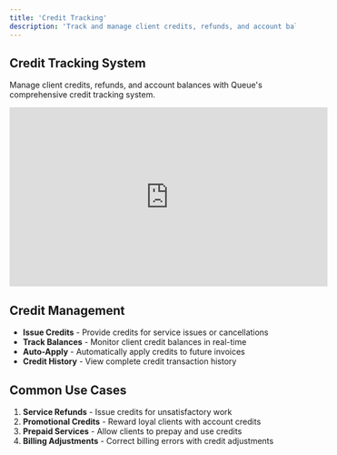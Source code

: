 ```yaml
---
title: 'Credit Tracking'
description: 'Track and manage client credits, refunds, and account balances'
---
```


## Credit Tracking System

Manage client credits, refunds, and account balances with Queue's comprehensive credit tracking system.

<iframe
  width="560"
  height="315"
  src="https://www.youtube.com/embed/YOUR_VIDEO_ID"
  title="Credit Tracking Tutorial"
  frameborder="0"
  allow="accelerometer; autoplay; clipboard-write; encrypted-media; gyroscope; picture-in-picture"
  allowfullscreen
></iframe>

## Credit Management

- **Issue Credits** - Provide credits for service issues or cancellations
- **Track Balances** - Monitor client credit balances in real-time
- **Auto-Apply** - Automatically apply credits to future invoices
- **Credit History** - View complete credit transaction history

## Common Use Cases

1. **Service Refunds** - Issue credits for unsatisfactory work
2. **Promotional Credits** - Reward loyal clients with account credits
3. **Prepaid Services** - Allow clients to prepay and use credits
4. **Billing Adjustments** - Correct billing errors with credit adjustments